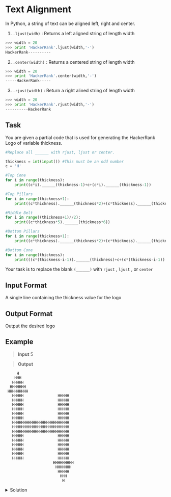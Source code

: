 # Text Alignment

In Python, a string of text can be aligned left, right and center.

1. `.ljust(widh)` : Returns a left aligned string of length width

```python
>>> width = 20
>>> print 'HackerRank'.ljust(width,'-')
HackerRank----------  
``` 

2. `.center(width)` : Returns a centered string of length width

```python
>>> width = 20
>>> print 'HackerRank'.center(width,'-')
-----HackerRank-----
```

3. `.rjust(width)` : Return a right alined string of length width

```python
>>> width = 20
>>> print 'HackerRank'.rjust(width,'-')
----------HackerRank
``` 

## Task
You are given a partial code that is used for generating the HackerRank Logo of variable thickness.

```python
#Replace all ______ with rjust, ljust or center. 

thickness = int(input()) #This must be an odd number
c = 'H'

#Top Cone
for i in range(thickness):
    print((c*i).______(thickness-1)+c+(c*i).______(thickness-1))

#Top Pillars
for i in range(thickness+1):
    print((c*thickness).______(thickness*2)+(c*thickness).______(thickness*6))

#Middle Belt
for i in range((thickness+1)//2):
    print((c*thickness*5).______(thickness*6))    

#Bottom Pillars
for i in range(thickness+1):
    print((c*thickness).______(thickness*2)+(c*thickness).______(thickness*6))    

#Bottom Cone
for i in range(thickness):
    print(((c*(thickness-i-1)).______(thickness)+c+(c*(thickness-i-1)).______(thickness)).______(thickness*6))
```

Your task is to replace the blank `(______)` with `rjust` , `ljust` , or `center`


## Input Format
A single line containing the thickness value for the logo

## Output Format
Output the desired logo

## Example

> **Input**
> 5

> **Output**

```shell
     H    
    HHH   
   HHHHH  
  HHHHHHH 
 HHHHHHHHH
   HHHHH               HHHHH             
   HHHHH               HHHHH             
   HHHHH               HHHHH             
   HHHHH               HHHHH             
   HHHHH               HHHHH             
   HHHHH               HHHHH             
   HHHHHHHHHHHHHHHHHHHHHHHHH   
   HHHHHHHHHHHHHHHHHHHHHHHHH   
   HHHHHHHHHHHHHHHHHHHHHHHHH   
   HHHHH               HHHHH             
   HHHHH               HHHHH             
   HHHHH               HHHHH             
   HHHHH               HHHHH             
   HHHHH               HHHHH             
   HHHHH               HHHHH             
                     HHHHHHHHH 
                      HHHHHHH  
                       HHHHH   
                        HHH    
                         H 
```


<details>
    <summary>Solution</summary>
```python
thickness = int(input()) #This must be an odd number
c = 'H'

#Top Cone
for i in range(thickness):
    print((c*i).rjust(thickness-1)+c+(c*i).ljust(thickness-1))

#Top Pillars
for i in range(thickness+1):
    print((c*thickness).center(thickness*2)+(c*thickness).center(thickness*6))

#Middle Belt
for i in range((thickness+1)//2):
    print((c*thickness*5).center(thickness*6))    

#Bottom Pillars
for i in range(thickness+1):
    print((c*thickness).center(thickness*2)+(c*thickness).center(thickness*6))    

#Bottom Cone
for i in range(thickness):
    print(((c*(thickness-i-1)).rjust(thickness)+c+(c*(thickness-i-1)).ljust(thickness)).rjust(thickness*6))
``` 

- Por ensayo y error, viendo como queda el dibujo en la terminal
</details>

